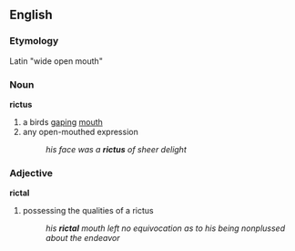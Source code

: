 == English ==
=== Etymology ===
Latin  "wide open mouth"

=== Noun ===
'''rictus'''
# a birds [[gaping]] [[mouth]]
# any open-mouthed expression
#: ''his face was a '''rictus''' of sheer delight''

=== Adjective ===
'''rictal'''
# possessing the qualities of a rictus
#: ''his '''rictal''' mouth left no equivocation as to his being nonplussed about the endeavor''